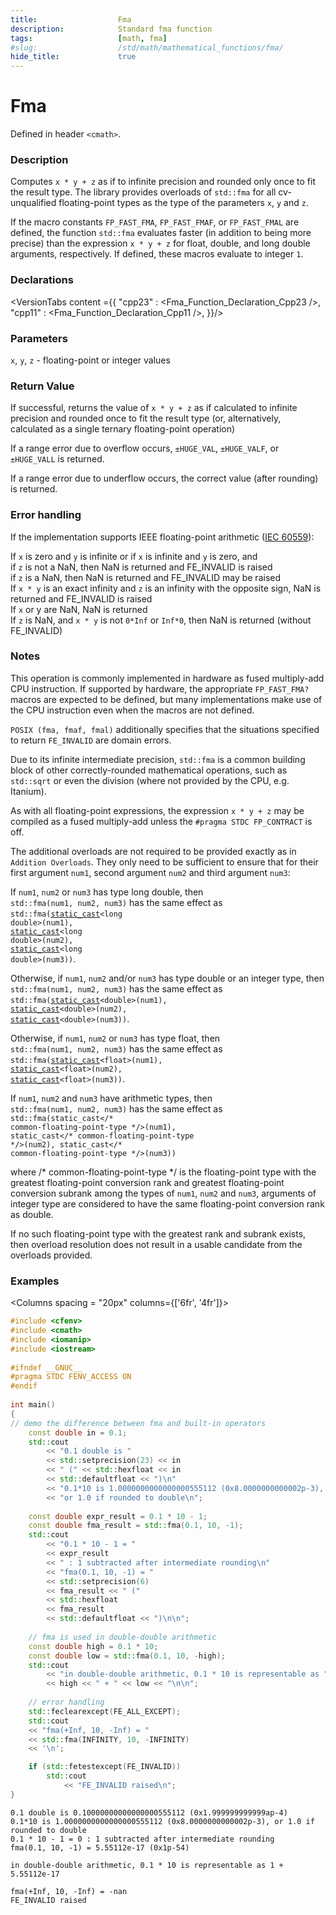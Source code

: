 ```yaml
---
title:                  Fma
description:            Standard fma function
tags:                   [math, fma]
#slug:                  /std/math/mathematical_functions/fma/
hide_title:             true
---
```





# Fma

Defined in header `<cmath>`.

### Description

Computes `x * y + z` as if to infinite precision and rounded only once to fit the result type. 
The library provides overloads of `std::fma` for all cv-unqualified floating-point types as the type of the parameters `x`, `y` and `z`.

 If the macro constants `FP_FAST_FMA`, `FP_FAST_FMAF`, or `FP_FAST_FMAL` are defined, the function `std::fma` evaluates faster (in addition to being more precise) 
 than the expression `x * y + z` for <span class='col-lb'>float</span>, <span class='col-lb'>double</span>, and <span class='col-lb'>long double</span> arguments, respectively. If defined, these macros evaluate to integer `1`.

### Declarations

<VersionTabs content ={{
    "cpp23" : <Fma_Function_Declaration_Cpp23 />,
    "cpp11" : <Fma_Function_Declaration_Cpp11 />,
}}/>

### Parameters

`x`, `y`, `z` - floating-point or integer values


### Return Value

If successful, returns the value of `x * y + z` as if calculated to infinite precision and rounded once to fit the result type 
(or, alternatively, calculated as a single ternary floating-point operation)

If a range error due to overflow occurs, `±HUGE_VAL`, `±HUGE_VALF`, or `±HUGE_VALL` is returned.

If a range error due to underflow occurs, the correct value (after rounding) is returned.


### Error handling

If the implementation supports IEEE floating-point arithmetic (<a href='https://www.iso.org/standard/80985.html'>IEC 60559</a>):

If `x` is zero and `y` is infinite or if `x` is infinite and `y` is zero, and <br/>
if `z` is not a NaN, then NaN is returned and FE_INVALID is raised<br/>
if `z` is a NaN, then NaN is returned and FE_INVALID may be raised<br/>
If `x * y` is an exact infinity and `z` is an infinity with the opposite sign, NaN is returned and FE_INVALID is raised<br/>
If `x` or y are NaN, NaN is returned<br/>
If `z` is NaN, and `x * y` is not `0*Inf` or `Inf*0`, then NaN is returned (without FE_INVALID)<br/>

### Notes

This operation is commonly implemented in hardware as fused multiply-add CPU instruction. If supported by hardware, the appropriate `FP_FAST_FMA?` 
macros are expected to be defined, but many implementations make use of the CPU instruction even when the macros are not defined.

`POSIX (fma, fmaf, fmal)` additionally specifies that the situations specified to return `FE_INVALID` are domain errors.

Due to its infinite intermediate precision, `std::fma` is a common building block of other correctly-rounded mathematical operations, 
such as `std::sqrt` or even the division (where not provided by the CPU, e.g. Itanium).

As with all floating-point expressions, the expression `x * y + z` may be compiled as a fused multiply-add unless the `#pragma STDC FP_CONTRACT` is off.

The additional overloads are not required to be provided exactly as in `Addition Overloads`. They only need to be sufficient to ensure that for their first argument `num1`, 
second argument `num2` and third argument `num3`:

If `num1`, `num2` or `num3` has type <span class='col-lb'>long double</span>, then <br/>
`std::fma(num1, num2, num3)` has the same effect as <br/>
&#8203; <code>std::fma(<a href='/docs/std/lang-support/static_cast'>static_cast</a>&lt;<span class='col-lb'>long double</span>&gt;(num1), <a href='/docs/std/lang-support/static_cast'>static_cast</a>&lt;<span class='col-lb'>long double</span>&gt;(num2), <a href='/docs/std/lang-support/static_cast'>static_cast</a>&lt;<span class='col-lb'>long double</span>&gt;(num3))</code>.

Otherwise, if `num1`, `num2` and/or `num3` has type <span class='col-lb'>double</span> or an integer type, then <br/>
`std::fma(num1, num2, num3)` has the same effect as <br/>
&#8203; <code>std::fma(<a href='/docs/std/lang-support/static_cast'>static_cast</a>&lt;<span class='col-lb'>double</span>&gt;(num1), <a href='/docs/std/lang-support/static_cast'>static_cast</a>&lt;<span class='col-lb'>double</span>&gt;(num2), <a href='/docs/std/lang-support/static_cast'>static_cast</a>&lt;<span class='col-lb'>double</span>&gt;(num3))</code>.

Otherwise, if `num1`, `num2` or `num3` has type <span class='col-lb'>float</span>, then <br/>
`std::fma(num1, num2, num3)` has the same effect as <br/>
&#8203; <code>std::fma(<a href='/docs/std/lang-support/static_cast'>static_cast</a>&lt;<span class='col-lb'>float</span>&gt;(num1), <a href='/docs/std/lang-support/static_cast'>static_cast</a>&lt;<span class='col-lb'>float</span>&gt;(num2), <a href='/docs/std/lang-support/static_cast'>static_cast</a>&lt;<span class='col-lb'>float</span>&gt;(num3))</code>.

If `num1`, `num2` and `num3` have arithmetic types, then <br/>
`std::fma(num1, num2, num3)` has the same effect as <br/> <code>std::fma(static_cast&lt;<span class='col-d'>/\* common-floating-point-type \*/</span>&gt;(num1), static_cast&lt;<span class='col-d'>/\* common-floating-point-type \*/</span>&gt;(num2), static_cast&lt;<span class='col-d'>/\* common-floating-point-type \*/</span>&gt;(num3))</code>

where <span class='col-d'>/\* common-floating-point-type \*/</span> is the floating-point type with the greatest floating-point conversion rank and greatest 
floating-point conversion subrank among the types of `num1`, `num2` and `num3`, 
arguments of integer type are considered to have the same floating-point conversion rank as <span class='col-lb'>double</span>.

If no such floating-point type with the greatest rank and subrank exists, then overload resolution does not result in a usable candidate from the overloads provided.

### Examples

<Columns spacing = "20px" columns={['6fr', '4fr']}>
<div>

```cpp
#include <cfenv>
#include <cmath>
#include <iomanip>
#include <iostream>
 
#ifndef __GNUC__
#pragma STDC FENV_ACCESS ON
#endif
 
int main()
{
// demo the difference between fma and built-in operators
    const double in = 0.1;
    std::cout 
        << "0.1 double is " 
        << std::setprecision(23) << in
        << " (" << std::hexfloat << in 
        << std::defaultfloat << ")\n"
        << "0.1*10 is 1.0000000000000000555112 (0x8.0000000000002p-3), "
        << "or 1.0 if rounded to double\n";
 
    const double expr_result = 0.1 * 10 - 1;
    const double fma_result = std::fma(0.1, 10, -1);
    std::cout
        << "0.1 * 10 - 1 = " 
        << expr_result
        << " : 1 subtracted after intermediate rounding\n"
        << "fma(0.1, 10, -1) = " 
        << std::setprecision(6) 
        << fma_result << " ("
        << std::hexfloat 
        << fma_result 
        << std::defaultfloat << ")\n\n";
 
    // fma is used in double-double arithmetic
    const double high = 0.1 * 10;
    const double low = std::fma(0.1, 10, -high);
    std::cout 
        << "in double-double arithmetic, 0.1 * 10 is representable as "
        << high << " + " << low << "\n\n";
 
    // error handling 
    std::feclearexcept(FE_ALL_EXCEPT);
    std::cout
    << "fma(+Inf, 10, -Inf) = " 
    << std::fma(INFINITY, 10, -INFINITY) 
    << '\n';

    if (std::fetestexcept(FE_INVALID))
        std::cout 
            << "FE_INVALID raised\n";
}
```

</div>


<div>

```plaintext title="Possible Result"
0.1 double is 0.10000000000000000555112 (0x1.999999999999ap-4)
0.1*10 is 1.0000000000000000555112 (0x8.0000000000002p-3), or 1.0 if rounded to double
0.1 * 10 - 1 = 0 : 1 subtracted after intermediate rounding
fma(0.1, 10, -1) = 5.55112e-17 (0x1p-54)
 
in double-double arithmetic, 0.1 * 10 is representable as 1 + 5.55112e-17
 
fma(+Inf, 10, -Inf) = -nan
FE_INVALID raised
```


</div>
</Columns>

